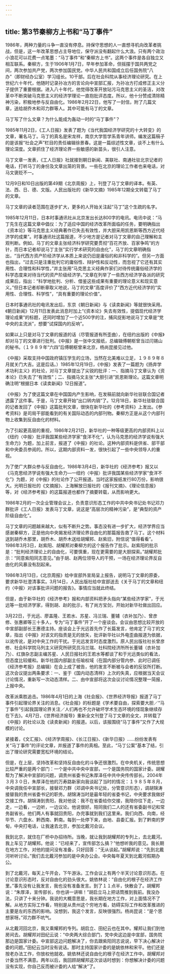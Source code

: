 ```yaml
---
---
---
```

title: 第3节秦柳方上书和“马丁事件”
---



1986年，两种力量的斗争一直没有停息。持保守思想的人一直想寻机向改革者挑战，但是，这一年改革思想占主导地位，保守派没有翻起什么大浪。只有两个政治小浪花可以花费一点笔墨：“马丁事件”和“秦柳方上书”。这两个事件是各自独立又相互联系。秦柳方，生于1906年1月7日，早年参加革命，但摇摆于国共两党之间，两次参加共产党，两次参加国民党。中华人民共和国成立后任国务院“八办”（即财经办公室）学习组长。10干部。后在社会科院从事经济理论研究。在上世纪六十年代，他随时记录孙冶方的言论向中宣部汇报，为孙冶方打成修正主义分子提供了重要根据。进入八十年代，他觉得改革开放玷污马克思主义的圣洁，对改革中不断突破马克思主义的经济学理论一直抱批评态度。所以，他十分赞成清除精神污染，积极地参与反自由化。1986年2月22日，他写了一封信，附了几篇文章，送给胡乔木和邓力群等人。其中可能有马丁的文章。

马丁写了什么文章？为什么能成为轰动一时的“马丁事件”？

1985年11月2日，《工人日报》发表了题为《当代我国经济学研究的十大转变》的文章，署名马丁。马丁的真名是宋龙祥，南京大学哲学系青年讲师。编发这篇稿子的是该报“社会之声”栏目的责任编辑徐景春。这是一篇综述性文章，谈不上有什么理论深度。文章抓住了经济理论界一些敏感的新苗头，很引人注意。

马丁文章一发表，《工人日报》社就接到朝日新闻、美联社、南通社驻北京记者的电话，打听马丁的身份及文章出笼的背景。一些在北京的理论工作者也来电话，对马文褒贬不一。

12月9日和10日出版的第49期《北京周报》上，刊登了马丁文章的译本。有英、法、西、日、德、文版。人民出版社的《新华文摘》1985年12期全文转载了马丁的文章。

马丁文章的读者范围在逐步扩大，更多的人开始关注起“马丁”这个生疏的名字。

1985年12月11日，日本时事通讯社从北京发出长达800字的电讯。电讯中说：“马丁先生在这篇文章中倡仪：为了适应中国的经济改革所面临的任务，要明确指出《资本论》等马克思主义经典著作已失去有效性，并大胆采用凯恩斯等西方近代经济学的成果”。时事通讯社这篇报道，不少地方是记者对马丁文章的自己理解和主观判断。例如，马丁的文章主张经济科学研究要贯彻“百花齐放、百家争鸣”的方针，而日本记者却说马丁主张“实行学术研究的自由化”，马丁的文章明确指出，“当代西方资产阶经济学从本质上来说仍旧是庸俗的和非科学的”。但另一方面也指出，“过去只是注重批判它的庸俗性、辩护性和反动性，而忽视了它还有其实用性、合理性和科学性，”并主张用“马克思主义经典作家们对待传统庸俗经济学的科学态度来对待当代的资产阶级经济学。”文章在列举了一些西方经济学各派的研究成果后，指出：“科学地批判、分析、借鉴这些成果有重要的理论意义和现实意义。”但日本记者却断章取义地说，马丁的文章“高度评价了”西方近代经济学的“实用性、合理性、科学性”，“具有重要的理论价值”。

日本时事通讯社的电讯发出后，东京《朝日新闻》与《读卖新闻》等就很快采用。《朝日新闻》12月11日发表此消息时加上“《资本论》失去有效性，提倡现代经济学理论成果”的标题，还同时增加了一个近500字的注，捕风捉影地说马丁文章是“党中央的主流派”，想要“试探国内的反响”。

如果以上只是对马丁文章的报道的话（尽管报道有所歪曲），在纽约出版的《中报》却对马丁的文章进行批判。《中报》是一张中文报纸，总编辑傅朝枢曾当过闫锡山的秘书。（１９８９年“六四”后傅朝枢曾来北京，杨尚昆接见过他。

《中报》采取支持中国政府镇压学生的立场，当然在北美难以立足，１９８９年８月就关门大吉。这是后话。）1985年12月19日，《中报》发表了一篇题为《扬弃学术功利主义》的社论，对马丁文章提出了尖锐的批评：一、指摘马丁文章认为《资本论》已失去了“有效性”；二、指摘马文主张“大胆引进”凯恩斯理论。这篇文章明确注明“根据日本《读卖新闻》12日报道”。

《中报》为了使这篇文章在中国国内产生影响，在发稿前就向新华社驻联合国记者透露了这件事。于是，马丁文章开始“出口转内销”了。12月18日，新华社驻联合国的记者发回了《中报》这篇批判文章，很快在新华社的《参考资料》上发出。《参考资料》是司局干部能看到的有关国际动态的内部刊物。秦柳方正是从这个内部刊物上收集到反自由化的材料。

为了引起更高层的重视，1986年2月21日，新华社的一种等级更高的内部资料上以《纽约〈中报〉批评我国某些经济学家“食洋不化”，认为马克思的经济学说有强大生命力》为题，加上前言，报道了《中报》的社论。这种内部资料是供省、部干部和中央委员参阅的。所以，这期内部资料一发，很快引起了一些中央领导人的重视。

为了使广大群众参与反自由化，1986年3月4日，新华社的《经济参考》报又以《马克思经济学说有强大生命力—一纽约〈中报〉批评我国某些经济学家“食洋不化”》为题，对《中报》的社论作了公开报道。当时这家报纸发行80万份，影响很大。光明日报社的《文摘报》、上海解放日报社的《报刊文摘》、《理论信息报》等，对《经济参考报》的这篇报道也都作了摘要转载，从而影响更大。

1986年2月的一次企业管理会议上，负责意识形态工作的中共中央书记处书记邓力群批评《工人日报》发表马丁文章，说这是“高层次的精神污染”，是“典型的资产阶级自由化”。

马丁文章的问题越来越大，似有不断升之势。事态没有进一步扩大，经济学界应当感谢秦柳方，正是他向中央揭发经济理论界自由化的那篇报告救了马丁。这个材料送到胡乔木那里，胡乔木、胡乔木送给胡耀邦、赵紫旧，附信说“值得看看”。1986年3月3日，赵紫阳、胡耀邦对秦柳方的这个报告作了批示。赵紫阳的批示是：“批判经济理论上的自由化，可要慎重，现在更需要的是大胆探索。”胡耀邦批示：“同意紫阳同志意见。”由于胡、赵两位领导人的干预，一场在经济理论界反自由化的风暴没有刮起来。

1986年3月13日，《北京周报》给中宣部外宣局呈上报告，说明马丁文章的原委，要求新华社澄清事实。3月14日，人民出版社给中宣部送去《关于马丁的文章和纽约〈中报〉对该事批评问题的报告》。事情应当就此终结。

但是，由于新华社的《经济参考》报和内部资料把矛头指向“某些经济学家”，于光远等一批经济学家，得到胡、赵的批示，有了尚方宝剑，开始对新华社做出回应。

3月22日，于光远、廖盖隆、王若水、苏星、冯兰瑞、董辅（衣补加乃）、曾彦修、张惠卿等三十多人，专为“马丁事件”开了一个座谈会。会议由思想比较开放的中宣部副部长王惠德主持。座谈会上于光远首先作了长篇发言，他肯定了马丁的文章，指出《中报》对该文的指责是无的放矢，批评新华社以外电歪曲报道为依据，以讹传讹，是对中央工作的干扰。于光远发言时态度激烈。原人民出版社社长曾彦修、社会科学院马列主义研究所研究员冯兰瑞、社科院经济所所长董辅（衣补加乃）、红旗杂志副主编苏星、人民日报社的王若水等都谈了和于光远类似的看法，但态度比较缓和。新华社国内部副主任喻权域（在国内部分管内参、此时已调任《经济参考报》总编辑）在会上成了被告，他的发言不断被与会者的反驳所打断。这次会议提出两条要求：一、鉴于《国内动态清样》上次的失真，应根据当天会议讨论情况，重新写一次动态清样。二、由中宣部将这次会议讨论情况整理一简报，上报中央。

改革派乘胜追击。1986年4月1日的上海《社会报》、《世界经济导报》报道了马丁事件引起理论界关注的消息。《社会报》的标题是《学术要自由，探索要大胆／“马丁事件”引起我国理论界关注／人们再也不允许破坏学术生态环境的怪现象继续存在下去》。4月7日，《世界经济报导》重新全文刊登了马丁文章的全文，并转载了《中报》的社论以及《读卖新闻》的报道。以后，该报围绕“马丁事件”又作了大规模的讨论。

紧接着，《文汇报》、《经济学周报》、《长江日报》、《新华日报》……纷纷发表有关“马丁事件”的评论文章，并报道了事件的真相。至此，“马丁公案”基本了结，引出了理论研究需要宽松环境的结论。

但是，在上层，坚持改革和坚持反自由化的斗争还很激烈。在中央机关，传统思想比较严重的是两个部门：一个是中共中央中宣部，一个是国务院的国家计委。胡耀帮为了解决中宣部的问题，调贵州省委书记朱厚泽任中共中央传传部长。2004年３月３０日，朱厚泽在他的万寿路新家向我谈起了当时的情况：１９８５年８月，中央调我任中宣部长，接替邓力群（邓调中央书记处，分管意识形态），调胡锦涛接替我的贵州省委书记的职务。胡锦涛当时是最年轻的省委书记，中央要求我做好交接工作。胡锦涛到贵阳，我对他说：我不在省委给你交接，我陪你往下走，一边走，一边看，一边听，一边议论。他说很好。陪同我们二人的还有省委副书记和常务副省长。他们两人有事就回贵阳，办完事就到我们这里来。我们向西、向南，经毕节、六盘水、黔西南、黔南。每到一处停下来，由地、县委汇报。到了黔南的罗甸，中央打电话，让我速去北京，参加北戴河会议。

我到北京，就住在厂桥中办招待所。当晚，就让我到胡耀邦的专列上，去北戴河。我上车见了胡耀邦。他说：“已经来了，宣传部怎么搞？”他想听我的意见。我长期在地方工作，对他的提问没有准备，只好回答：“无从谈起。”胡耀邦说：“先到北戴河听听讨论。”我们去北戴河参加的是中央办公会。中央每年夏天到北戴河假期办公。

到了北戴河，每天上午开会，下午游泳。工作会议上有两个半天讨论意识形态。在讨论意识形态时，反对自由化的劲头很大。姚依林说：“自由化的根子在经济工作里。”事先没有让我发言，我也没有准备发言。到了１１点半，快散会了。胡耀邦说：“朱厚泽，宣传部长，你也讲一讲嘛！”胡启立马上把话筒推到我前。我没办法，只讲了十来分钟。我说的大概意思是，我长期在地方工作，对上面情况不了解。从地方实际工作看，特别是从贵州这个穷地方看，妨碍实际工作和改革推进的主要是左的东西的影响。没想到，我这个发言，反映很强烈。杨尚昆说：“是个思想家呀。”邓力群不吭气。

从北戴河回北京，我又乘耀邦的专列。胡启立、田纪云也在其中。耀邦让我们到他房间去。胡耀邦对田纪云说：“中央两大综合部门，党中央这边是中宣部，国务院那边是国家计委。中宣部这边问题解决了，你去跟紫阳同志说说，早下决心解决计委的问题。”田纪云当时没有说话。那时主持国家计委的是姚依林和宋平。他们还是按老办法工作，你放权他就收。姚依林还说自由化的根子在经济工作中。胡耀邦对计委当然不满意。两年以后，我回顾胡耀邦这次谈话时想到：你想解决计委的问题没有实现，你自己反而被计委的人给“解决”了。